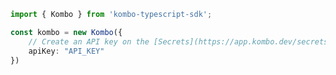 ```typescript index.ts
import { Kombo } from 'kombo-typescript-sdk';

const kombo = new Kombo({
    // Create an API key on the [Secrets](https://app.kombo.dev/secrets) page in the Kombo dashboard.
    apiKey: "API_KEY"
})
```